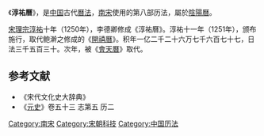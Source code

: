 《'''淳祐曆'''》，是[[中国|中国]]古代[[曆法|曆法]]，[[南宋|南宋]]使用的第八部历法，屬於[[陰陽曆|陰陽曆]]。

[[宋理宗|宋理宗]][[淳祐|淳祐]]十年（1250年），李德卿修成《淳祐曆》。淳祐十一年（1251年），颁布施行，取代鲍澣之修成的《[[開禧曆|開禧曆]]》。积年一亿二千二十六万七千六百七十七，日法三千五百三十。次年，被《[[會天曆|會天曆]]》取代。
{{歷代中國曆法}}

==参考文献==
* 《宋代文化史大辞典》
*《[[元史|元史]]》卷五十三 志第五 历二
[[Category:南宋|Category:南宋]]
[[Category:宋朝科技|Category:宋朝科技]]
[[Category:中国历法|Category:中国历法]]
